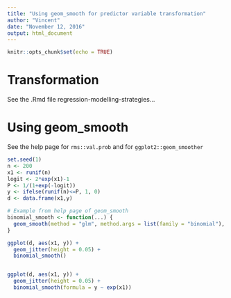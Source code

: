 ```yaml
---
title: "Using geom_smooth for predictor variable transformation"
author: "Vincent"
date: "November 12, 2016"
output: html_document
---
```


```r
knitr::opts_chunk$set(echo = TRUE)
```

# Transformation 

See the .Rmd file regression-modelling-strategies... 


# Using geom_smooth 

See the help page for `rms::val.prob` and for `ggplot2::geom_smoother`

```r
set.seed(1)
n <- 200
x1 <- runif(n)
logit <- 2*exp(x1)-1
P <- 1/(1+exp(-logit))
y <- ifelse(runif(n)<=P, 1, 0)
d <- data.frame(x1,y)

# Example from help page of geom_smooth
binomial_smooth <- function(...) {
  geom_smooth(method = "glm", method.args = list(family = "binomial"), ...)
}

ggplot(d, aes(x1, y)) +
  geom_jitter(height = 0.05) +
  binomial_smooth()


ggplot(d, aes(x1, y)) +
  geom_jitter(height = 0.05) +
  binomial_smooth(formula = y ~ exp(x1))


```

